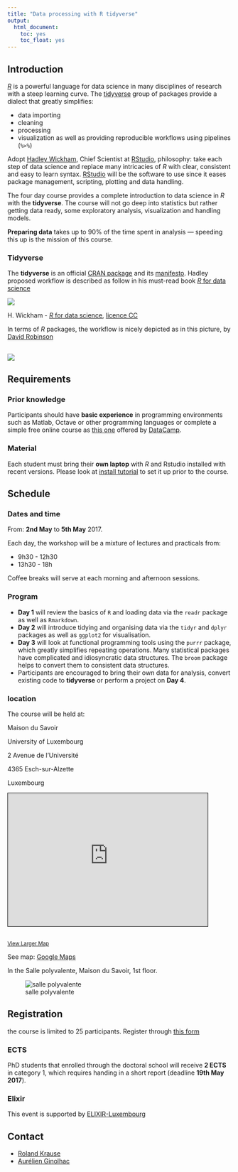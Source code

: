 ```yaml
---
title: "Data processing with R tidyverse"
output: 
  html_document: 
    toc: yes
    toc_float: yes
---
```


## Introduction

[_R_](https://cran.r-project.org/) is a powerful language for data science in many disciplines of research with a steep learning curve. 
The [tidyverse](http://tidyverse.org/) group of packages provide a dialect that greatly simplifies:

- data importing
- cleaning
- processing
- visualization as well as providing reproducible workflows using pipelines (`%>%`)

Adopt [Hadley Wickham](http://hadley.nz/), Chief Scientist at [RStudio](https://www.rstudio.com/products/RStudio/), philosophy: take each step of data science and  replace many intricacies of _R_ with clear, consistent and easy to learn syntax.
[RStudio](https://www.rstudio.com/products/RStudio/) will be the software to use since it eases package management, scripting, plotting and data handling.

The four day course provides a complete introduction to data science in _R_ with the **tidyverse**. 
The course will not go deep into statistics but rather getting data ready, some exploratory analysis, visualization and handling models. 

**Preparing data** takes up to 90% of the time spent in analysis — speeding this up is the mission of this course.

### Tidyverse

The **tidyverse** is an official [CRAN package](https://cran.r-project.org/package=tidyverse) and its [manifesto](https://cran.r-project.org/web/packages/tidyverse/vignettes/manifesto.html). 
Hadley proposed workflow is described as follow in his must-read book [_R_ for data science](http://r4ds.had.co.nz/)

![](https://raw.githubusercontent.com/LSRU/r_workshop/gh-pages/img/data-science-explore.png)

H. Wickham - [_R_ for data science](http://r4ds.had.co.nz/introduction-1.html), [licence CC](http://creativecommons.org/licenses/by-nc-nd/3.0/us/)

In terms of _R_ packages, the workflow is nicely depicted as in this
picture, by [David Robinson](http://varianceexplained.org/)

![](https://raw.githubusercontent.com/LSRU/r_workshop/gh-pages/img/drob_r_pipeline_450.png)
---

## Requirements


### Prior knowledge

Participants should have **basic experience** in programming environments such as Matlab, Octave or other programming languages
or complete a simple free online course as [this one](https://www.datacamp.com/courses/free-introduction-to-r) offered by [DataCamp](https://www.datacamp.com/).


### Material

Each student must bring their **own laptop** with _R_ and Rstudio installed with recent versions. Please look at [install tutorial](install_tutorial.html) to set it up prior to the course.

## Schedule


### Dates and time

From: **2nd May** to **5th May** 2017.


Each day, the workshop will be a mixture of lectures and practicals from:

- 9h30 - 12h30
- 13h30 - 18h

Coffee breaks will serve at each morning and afternoon sessions.

### Program

- **Day 1** will review the basics of `R` and loading data via the `readr` package as well as `Rmarkdown`. 
-	**Day 2** will introduce tidying and organising data via the `tidyr` and `dplyr` packages as well as `ggplot2` for visualisation. 
-	**Day 3** will look at functional programming tools using the `purrr` package, which greatly simplifies repeating operations. 
Many statistical packages have complicated and idiosyncratic data structures. The `broom` package helps to convert them to consistent data structures. 
-	Participants are encouraged to bring their own data for analysis, convert existing code to **tidyverse** or perform a project on **Day 4**.





### location

The course will be held at:

Maison du Savoir

University of Luxembourg

2 Avenue de l'Université

4365 Esch-sur-Alzette

Luxembourg

<iframe width="450" height="300" frameborder="0" scrolling="no" marginheight="0" marginwidth="0" src="http://www.openstreetmap.org/export/embed.html?bbox=5.94385027885437%2C49.501322159629254%2C5.95434308052063%2C49.507488126641405&amp;layer=mapnik&amp;marker=49.504405240266465%2C5.9490966796875" style="border: 1px solid black"></iframe><br/><small><a href="https://www.openstreetmap.org/?mlat=49.50441&amp;mlon=5.94910#map=17/49.50441/5.94910">View Larger Map</a></small>


See map: [Google Maps](http://maps.google.com/?q=11%2C+porte+des+Sciences+%2C+Esch-sur-Alzette%2C+%2C+%2C+lu)

In the Salle polyvalente, Maison du Savoir, 1st floor.

![salle polyvalente](img/salle_polyvalente_MSA.png)

## Registration

the course is limited to 25 participants. Register through [this form](https://goo.gl/forms/KVq5ek5PcStkrAK92)


### ECTS

PhD students that enrolled through the doctoral school will receive **2 ECTS** in category 1, 
which requires handing in a short report (deadline **19th May 2017**).


### Elixir

This event is supported by [ELIXIR-Luxembourg]( http://elixir-luxembourg.org/data-processing-r-tidyverse)

## Contact

- [Roland Krause](mailto:roland.krause@elixir-luxembourg.org)
- [Aurélien Ginolhac](mailto:aurelien.ginolhac@uni.lu)

